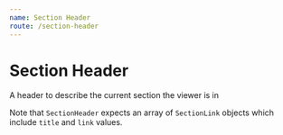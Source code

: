 ```yaml
---
name: Section Header
route: /section-header
---
```



# Section Header

A header to describe the current section the viewer is in

Note that `SectionHeader` expects an array of `SectionLink` objects which include `title` and `link` values.

<PropsTable of={SectionHeader} />

<Playground>
  <SectionHeader
    title={'NEWS'}
    sectionList={[
      { title: 'NEWS', link: '' },
      { title: 'SPORTS', link: '' },
      { title: 'ARTS', link: '' },
      { title: 'OPINION', link: '' },
      { title: 'PHOTO', link: '' },
      { title: 'VIDEO', link: '' },
      { title: 'ILLUSTRATIONS', link: '' },
      { title: 'GRAPHICS', link: '' },
    ]}
  />
</Playground>
